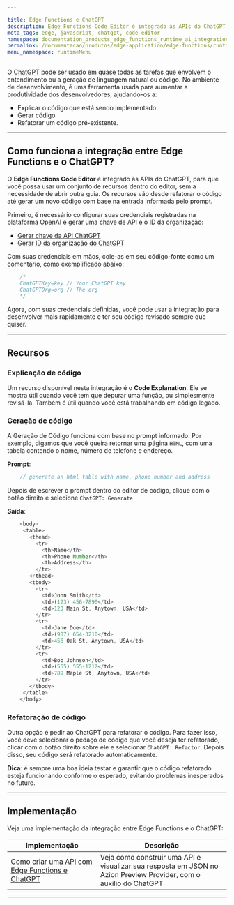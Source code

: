 ```yaml
---

title: Edge Functions e ChatGPT
description: Edge Functions Code Editor é integrado às APIs do ChatGPT, habilitando um conjunto de recursos diretamente dentro do editor, como refatoração e prompt de geração de código.
meta_tags: edge, javascript, chatgpt, code editor
namespace: documentation_products_edge_functions_runtime_ai_integration
permalink: /documentacao/produtos/edge-application/edge-functions/runtime-api/ai-integration/
menu_namespace: runtimeMenu
---
```


O [ChatGPT](https://openai.com/blog/chatgpt) pode ser usado em quase todas as tarefas que envolvem o entendimento ou a geração de linguagem natural ou código. No ambiente de desenvolvimento, é uma ferramenta usada para aumentar a produtividade dos desenvolvedores, ajudando-os a:

- Explicar o código que está sendo implementado.
- Gerar código.
- Refatorar um código pré-existente.

---

## Como funciona a integração entre Edge Functions e o ChatGPT?

O **Edge Functions Code Editor** é integrado às APIs do ChatGPT, para que você possa usar um conjunto de recursos dentro do editor, sem a necessidade de abrir outra guia. Os recursos vão desde refatorar o código até gerar um novo código com base na entrada informada pelo prompt.

Primeiro, é necessário configurar suas credenciais registradas na plataforma OpenAI e gerar uma chave de API e o ID da organização:

- [Gerar chave da API ChatGPT](https://platform.openai.com/account/api-keys)
- [Gerar ID da organização do ChatGPT](https://platform.openai.com/account/org-settings)

Com suas credenciais em mãos, cole-as em seu código-fonte como um comentário, como exemplificado abaixo:

```js
    /*
    ChatGPTKey=key // Your ChatGPT key
    ChatGPTOrg=org // The org
    */
```

Agora, com suas credenciais definidas, você pode usar a integração para desenvolver mais rapidamente e ter seu código revisado sempre que quiser.

---

## Recursos

### Explicação de código

Um recurso disponível nesta integração é o **Code Explanation**. Ele se mostra útil quando você tem que depurar uma função, ou simplesmente revisá-la. Também é útil quando você está trabalhando em código legado.

### Geração de código

A Geração de Código funciona com base no prompt informado. Por exemplo, digamos que você queira retornar uma página `HTML`, com uma tabela contendo o nome, número de telefone e endereço.

**Prompt**:

```js
    // generate an html table with name, phone number and address
```

Depois de escrever o prompt dentro do editor de código, clique com o botão direito e selecione `ChatGPT: Generate`

**Saída**:

```js
    <body>
     <table>
       <thead>
         <tr>
           <th>Name</th>
           <th>Phone Number</th>
           <th>Address</th>
         </tr>
       </thead>
       <tbody>
         <tr>
           <td>John Smith</td>
           <td>(123) 456-7890</td>
           <td>123 Main St, Anytown, USA</td>
         </tr>
         <tr>
           <td>Jane Doe</td>
           <td>(987) 654-3210</td>
           <td>456 Oak St, Anytown, USA</td>
         </tr>
         <tr>
           <td>Bob Johnson</td>
           <td>(555) 555-1212</td>
           <td>789 Maple St, Anytown, USA</td>
         </tr>
       </tbody>
     </table>
    </body>
```

### Refatoração de código

Outra opção é pedir ao ChatGPT para refatorar o código. Para fazer isso, você deve selecionar o pedaço de código que você deseja ter refatorado, clicar com o botão direito sobre ele e selecionar `ChatGPT: Refactor`. Depois disso, seu código será refatorado automaticamente.

**Dica**: é sempre uma boa ideia testar e garantir que o código refatorado esteja funcionando conforme o esperado, evitando problemas inesperados no futuro.

---

## Implementação

Veja uma implementação da integração entre Edge Functions e o ChatGPT:

| Implementação | Descrição |
| --- | --- |
| [Como criar uma API com Edge Functions e ChatGPT](/pt-br/documentacao/produtos/guias/edge-functions/api-builder/) | Veja como construir uma API e visualizar sua resposta em JSON no Azion Preview Provider, com o auxílio do ChatGPT |




---

